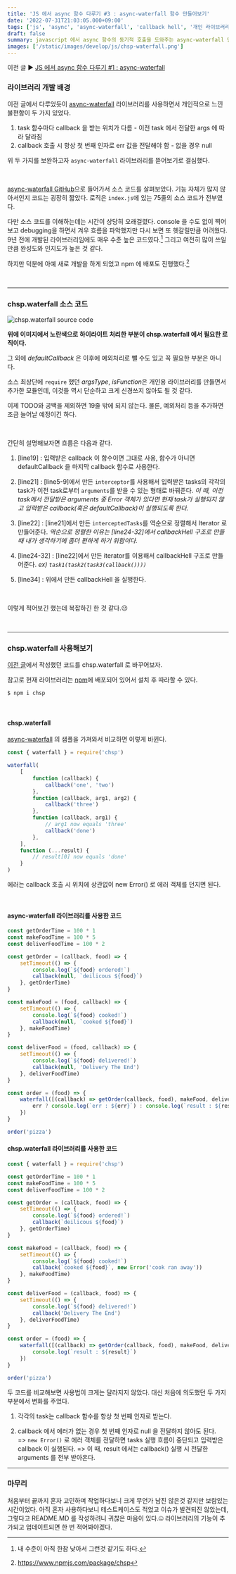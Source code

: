 ```yaml
---
title: 'JS 에서 async 함수 다루기 #3 : async-waterfall 함수 만들어보기'
date: '2022-07-31T21:03:05.000+09:00'
tags: ['js', 'async', 'async-waterfall', 'callback hell', '개인 라이브러리']
draft: false
summary: javascript 에서 async 함수의 동기적 호출을 도와주는 async-waterfall 만들어보기
images: ['/static/images/develop/js/chsp-waterfall.png']
---
```


이전 글 ▶ [JS 에서 async 함수 다루기 #1 : async-waterfall](https://cheesepaninim.vercel.app/blog/develop/js/async-waterfall-01)

### 라이브러리 개발 배경

이전 글에서 다루었듯이 [async-waterfall](https://www.npmjs.com/package/async-waterfall) 라이브러리를 사용하면서 개인적으로 느낀 불편함이 두 가지 있었다.

1. task 함수마다 callback 을 받는 위치가 다름 - 이전 task 에서 전달한 args 에 따라 달라짐
2. callback 호출 시 항상 첫 번째 인자로 err 값을 전달해야 함 - 없을 경우 null

위 두 가지를 보완하고자 `async-waterfall` 라이브러리를 뜯어보기로 결심했다.

<br />

[async-waterfall GitHub](https://github.com/es128/async-waterfall/blob/master/index.js)으로 들어가서 소스 코드를 살펴보았다.
기능 자체가 많지 않아서인지 코드는 굉장히 짧았다. 로직은 `index.js`에 있는 75줄의 소스 코드가 전부였다.

다만 소스 코드를 이해하는데는 시간이 상당히 오래걸렸다.
console 을 수도 없이 찍어보고 debugging을 하면서 겨우 흐름을 파악했지만 다시 보면 또 헷갈릴만큼 어려웠다.
9년 전에 개발된 라이브러리임에도 매우 수준 높은 코드였다.[^1]
그리고 여전히 많이 쓰일만큼 완성도와 인지도가 높은 것 같다.

[^1]: 내 수준이 아직 한참 낮아서 그런것 같기도 하다.

하지만 덕분에 아예 새로 개발을 하게 되었고 npm 에 배포도 진행했다.[^2]

[^2]: https://www.npmjs.com/package/chsp

<br />

---

### chsp.waterfall 소스 코드

![chsp.waterfall source code](/static/images/develop/js/chsp-waterfall-source.png)

**위에 이미지에서 노란색으로 하이라이트 처리한 부분이 chsp.waterfall 에서 필요한 로직이다.**

그 외에 _defaultCallback_ 은 이후에 예외처리로 뺄 수도 있고 꼭 필요한 부분은 아니다.

소스 최상단에 `require` 했던 _argsType_, *isFunction*은 개인용 라이브러리를 만들면서 추가한 모듈인데,
이것들 역시 단순하고 크게 신경쓰지 않아도 될 것 같다.

이제 TODO와 공백을 제외하면 19줄 밖에 되지 않는다. 물론, 예외처리 등을 추가하면 조금 늘어날 예정이긴 하다.

<br />

간단히 설명해보자면 흐름은 다음과 같다.

1. [line19] : 입력받은 callback 이 함수이면 그대로 사용, 함수가 아니면 defaultCallback 을 마지막 callback 함수로 사용한다.<br/>

2. [line21] : [line5-9]에서 만든 `interceptor`를 사용해서 입력받은 tasks의 각각의 task가 이전 task로부터 `arguments`를 받을 수 있는 형태로 바꿔준다.
   _이 때, 이전 task에서 전달받은 arguments 중 Error 객체가 있다면 현재 task가 실행되지 않고 입력받은 callback(혹은 defaultCallback)이 실행되도록 한다._<br/>

3. [line22] : [line21]에서 만든 `interceptedTasks`를 역순으로 정렬해서 Iterator 로 만들어준다.
   _역순으로 정렬한 이유는 [line24-32]에서 callbackHell 구조로 만들 때 내가 생각하기에 좀더 편하게 하기 위함이다._<br/>

4. [line24-32] : [line22]에서 만든 iterator를 이용해서 callbackHell 구조로 만들어준다.
   _ex) `task1(task2(task3(callback())))`_<br/>

5. [line34] : 위에서 만든 callbackHell 을 실행한다.

<br />

이렇게 적어보긴 했는데 복잡하긴 한 것 같다.😐

<br />

---

### chsp.waterfall 사용해보기

[이전 글](https://cheesepaninim.vercel.app/blog/develop/js/async-waterfall-01)에서 작성했던 코드를 chsp.waterfall 로 바꾸어보자.

참고로 현재 라이브러리는 [npm](https://www.npmjs.com/package/chsp)에 배포되어 있어서 설치 후 따라할 수 있다.

```bash
$ npm i chsp
```

<br />

#### chsp.waterfall

[async-waterfall](https://www.npmjs.com/package/async-waterfall#tasks-as-array-of-functions) 의 샘플을 가져와서 비교하면 이렇게 바뀐다.

```javascript
const { waterfall } = require('chsp')

waterfall(
    [
        function (callback) {
            callback('one', 'two')
        },
        function (callback, arg1, arg2) {
            callback('three')
        },
        function (callback, arg1) {
            // arg1 now equals 'three'
            callback('done')
        },
    ],
    function (...result) {
        // result[0] now equals 'done'
    }
)
```

에러는 callback 호출 시 위치에 상관없이 new Error() 로 에러 객체를 던지면 된다.

<br />

#### async-waterfall 라이브러리를 사용한 코드

```javascript
const getOrderTime = 100 * 1
const makeFoodTime = 100 * 5
const deliverFoodTime = 100 * 2

const getOrder = (callback, food) => {
    setTimeout(() => {
        console.log(`${food} ordered!`)
        callback(null, `deilicous ${food}`)
    }, getOrderTime)
}

const makeFood = (food, callback) => {
    setTimeout(() => {
        console.log(`${food} cooked!`)
        callback(null, `cooked ${food}`)
    }, makeFoodTime)
}

const deliverFood = (food, callback) => {
    setTimeout(() => {
        console.log(`${food} delivered!`)
        callback(null, 'Delivery The End')
    }, deliverFoodTime)
}

const order = (food) => {
    waterfall([(callback) => getOrder(callback, food), makeFood, deliverFood], (err, result) => {
        err ? console.log(`err : ${err}`) : console.log(`result : ${result}`)
    })
}

order('pizza')
```

#### chsp.waterfall 라이브러리를 사용한 코드

```javascript
const { waterfall } = require('chsp')

const getOrderTime = 100 * 1
const makeFoodTime = 100 * 5
const deliverFoodTime = 100 * 2

const getOrder = (callback, food) => {
    setTimeout(() => {
        console.log(`${food} ordered!`)
        callback(`deilicous ${food}`)
    }, getOrderTime)
}

const makeFood = (callback, food) => {
    setTimeout(() => {
        console.log(`${food} cooked!`)
        callback(`cooked ${food}`, new Error('cook ran away'))
    }, makeFoodTime)
}

const deliverFood = (callback, food) => {
    setTimeout(() => {
        console.log(`${food} delivered!`)
        callback('Delivery The End')
    }, deliverFoodTime)
}

const order = (food) => {
    waterfall([(callback) => getOrder(callback, food), makeFood, deliverFood], (...result) => {
        console.log(`result : ${result}`)
    })
}

order('pizza')
```

두 코드를 비교해보면 사용법이 크게는 달라지지 않았다. 대신 처음에 의도했던 두 가지 부분에서 변화를 주었다.

1. 각각의 task는 callback 함수를 항상 첫 번째 인자로 받는다.<br/>

2. callback 에서 에러가 없는 경우 첫 번째 인자로 null 을 전달하지 않아도 된다.<br/>
   => `new Error()` 로 에러 객체를 전달하면 tasks 실행 흐름이 중단되고 입력받은 callback 이 실행된다.
   => 이 때, result 에서는 callback() 실행 시 전달한 arguments 를 전부 받아온다.

---

### 마무리

처음부터 끝까지 혼자 고민하며 작업하다보니 크게 무언가 남진 않은것 같지만 보람있는 시간이었다.
아직 혼자 사용하다보니 테스트케이스도 적었고 이슈가 발견되진 않았는데, 그렇다고 README.MD 를 작성하려니 귀찮은 마음이 있다.🤐
라이브러리의 기능이 추가되고 업데이트되면 한 번 적어봐야겠다.
